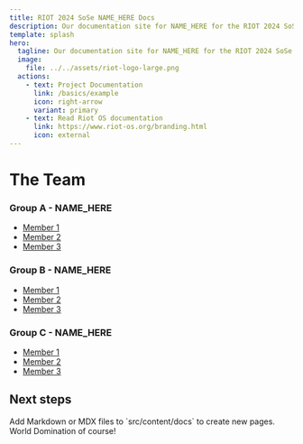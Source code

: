 ```yaml
---
title: RIOT 2024 SoSe NAME_HERE Docs
description: Our documentation site for NAME_HERE for the RIOT 2024 SoSe project.
template: splash
hero:
  tagline: Our documentation site for NAME_HERE for the RIOT 2024 SoSe project.
  image:
    file: ../../assets/riot-logo-large.png
  actions:
    - text: Project Documentation
      link: /basics/example
      icon: right-arrow
      variant: primary
    - text: Read Riot OS documentation
      link: https://www.riot-os.org/branding.html
      icon: external
---
```



# The Team

### Group A - NAME_HERE

- [Member 1]()
- [Member 2]()
- [Member 3]()

### Group B - NAME_HERE

- [Member 1]()
- [Member 2]()
- [Member 3]()

### Group C - NAME_HERE

- [Member 1]()
- [Member 2]()
- [Member 3]()

## Next steps

<CardGrid stagger>
	<Card title="Add new content" icon="add-document">
		Add Markdown or MDX files to `src/content/docs` to create new pages.
	</Card>
	<Card title="Plan?" icon="add-document">
		World Domination of course!
	</Card>
</CardGrid>
